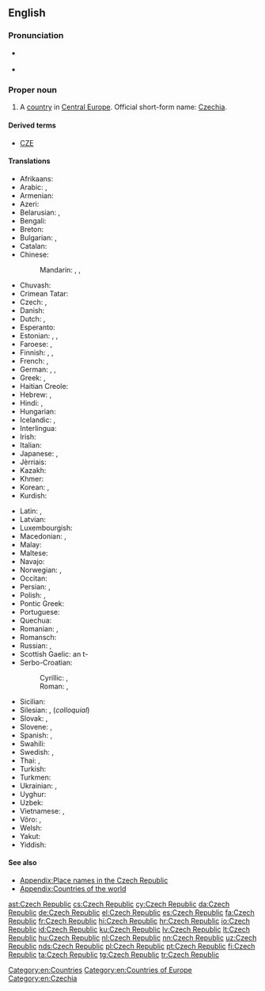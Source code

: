 ==English==

{{wikipedia}}

===Pronunciation===
* {{a|UK|US}} {{IPA|/ˈtʃɛk ɹ‌əˈpʌb.lɪk/|lang=en}}
* {{audio|en-us-Czech Republic.ogg|Audio (US)|lang=en}}

===Proper noun===
{{en-proper noun}}

# A [[country]] in [[Central Europe]]. Official short-form name: [[Czechia]].

====Derived terms====

* [[CZE]]

====Translations====
{{trans-top|country in Central Europe}}
* Afrikaans: {{t|af|Tsjeggiese Republiek}}
* Arabic: {{t|ar|جمهورية التشيك|f|tr=jumhuuriyyat al-tshik|sc=Arab}}, {{t|ar|التشيك|m|tr=al-tshik|sc=Arab}}
* Armenian: {{t|hy|Չեխիայի Հանրապետություն|tr=Čexiayi Hanrapetut'yun|sc=Armn}}
* Azeri: {{t|az|Çex Respublikası}}
* Belarusian: {{t|be|Чэшская рэспубліка|f|tr=Čéšskaja Respúblika|sc=Cyrl}}, {{t|be|Чэхія|f|tr=Čéxija|sc=Cyrl}}
* Bengali: {{t|bn|চেক প্রজাতন্ত্র|sc=Beng}}
* Breton: {{t|br|Republik Tchek}}
* Bulgarian: {{t|bg|Чешка република|f|tr=Čéška repúblika|sc=Cyrl}}, {{t+|bg|Чехия|f|tr=Čéxija|sc=Cyrl}}
* Catalan: {{t|ca|República Txeca|f}}
* Chinese:
*: Mandarin: {{t+|cmn|捷克共和國|sc=Hani}}, {{t|cmn|捷克共和国|tr=Jiékè Gònghéguó|sc=Hani}}, {{t+|cmn|捷克|tr=Jiékè|sc=Hani}}
* Chuvash: {{t|cv|Чех Республики|tr=Čeh Respubliki|sc=Cyrl}}
* Crimean Tatar: {{t|crh|Çeh Cumhuriyeti}}
* Czech: {{t+|cs|Česká republika|f}}, {{t+|cs|Česko|n}}
* Danish: {{t+|da|Tjekkiet}}
* Dutch: {{t+|nl|Tsjechische Republiek}}, {{t+|nl|Tsjechië|n}}
* Esperanto: {{t|eo|Ĉeĥio}}
* Estonian: {{t+|et|Tšehhi}}, {{t|et|Tšehhimaa}}, {{t|et|Tšehhi Vabariik}}
* Faroese: {{t|fo|Kekkia|f|n}}, {{qualifier|rarely}} {{t|fo|Kekska lýðveldið|n}}
* Finnish: {{t+|fi|Tšekin tasavalta}}, {{t+|fi|Tšekki}}, {{t|fi|Tšekinmaa}}
* French: {{t+|fr|République tchèque|f}}, {{t+|fr|Tchéquie|f}}
* German: {{t+|de|Tschechische Republik}}, {{t+|de|Tschechien|n}}, {{t+|de|Tschechei|f}}
* Greek: {{t|el|Δημοκρατία της Τσεχίας|f|tr=Dimokratía tis Tsechías|sc=Grek}}, {{t+|el|Τσεχία|f|tr=Tsechía|sc=Grek}}
* Haitian Creole: {{t|ht|Repiblik Tchekoslovaki}}
* Hebrew: {{t|he|הרפובליקה הצ׳כית|f|tr=ha'republiqa ha'chekhit|sc=Hebr}}, {{t|he|צ'כיה|f|tr=chekhia|sc=Hebr}}
* Hindi: {{t|hi|चेक रिपब्लिक|tr=cek ripablik|sc=Deva}}, {{t+|hi|चेक|tr=cek|sc=Deva}}
* Hungarian: {{t+|hu|Cseh Köztársaság}}
* Icelandic: {{t+|is|Tékkland|n}}, {{t|is|Tékkneska lýðveldið|n}}
* Interlingua: {{t|ia|Republica Chec}}
* Irish: {{t|ga|Poblacht na Seice|f}}
* Italian: {{t+|it|Repubblica Ceca|f}}
* Japanese: {{t+|ja|チェコ|tr=Cheko}}, {{t|ja|チェコ共和国|tr=ちぇこきょうわこく, Cheko-kyōwakoku}}
* Jèrriais: {{t|roa-jer|Républyique Tchèque|f}}
* Kazakh: {{t|kk|Чех Республикасы|tr=Čex Respublikası|sc=Cyrl}}
* Khmer: {{t|km|សាធារណរដ្ឋឆែក|tr=sar thea rak nak roath chaek|sc=Khmr}}
* Korean: {{t|ko|체코 공화국|tr=Cheko gong-hwaguk|sc=Hang}}, {{t+|ko|체코|tr=Cheko|sc=Hang}}
* Kurdish: {{t|ku|Komara Çêkiyayê}}
{{trans-mid}}
* Latin: {{t|la|Cechia|f}}, {{t|la|Respublica Cecha|f}}
* Latvian: {{t|lv|Čehijas Republika|f}}
* Luxembourgish: {{t+|lb|Tschechesch Republik}}
* Macedonian: {{t+|mk|Чешка|f|tr=Čéška|sc=Cyrl}}, {{t|mk|Чешка Република|f|tr=Čéška Repúblika|sc=Cyrl}}
* Malay: {{t|ms|Republik Czech}}
* Maltese: {{t|mt|Repubblika Ċeka|alt=ir-Repubblika Ċeka}}
* Navajo: {{t|nv|Chek bikéyah}}
* Norwegian: {{t+|no|Tsjekkia}}, {{t|no|Den tsjekkiske republikk}}
* Occitan: {{t+|oc|Republica Chèca|f}}
* Persian: {{t+|fa|جمهوری چک|tr=Jomhuri-ye Chek|sc=fa-Arab}}, {{t+|fa|چک|tr=Chek|sc=fa-Arab}}
* Polish: {{t+|pl|Republika Czeska|f}}, {{t+|pl|Czechy|p}}
* Pontic Greek: {{t|pnt|Δημοκρατίαν τη Τσεχίας}}
* Portuguese: {{t+|pt|República Tcheca}}
* Quechua: {{t|qu|Chiksuyu}}
* Romanian: {{t+|ro|Republica Cehă|f}}, {{t+|ro|Cehia|f}}
* Romansch: {{t|rm|Tschechia|f}}
* Russian: {{t|ru|Чешская Республика|f|tr=Čéšskaja Respúblika|sc=Cyrl}}, {{t+|ru|Чехия|f|tr=Čéxija|sc=Cyrl}}
* Scottish Gaelic: an t-{{t|gd|Seic|f}}
* Serbo-Croatian:
*: Cyrillic: {{t|sh|Чешка Република|f|sc=Cyrl}}, {{t|sh|Чешка|f|sc=Cyrl}}
*: Roman: {{t|sh|Češka Republika|f}}, {{t+|sh|Češka|f}}
* Sicilian: {{t|scn|Ripùbblica Ceca|f}}
* Silesian: {{t|szl|Czesko Republika|f}}, (''colloquial'') {{t|szl|Czechy|p}}
* Slovak: {{t|sk|Česká republika|f}}, {{t|sk|Česko|n}}
* Slovene: {{t|sl|Čéška Repúblika|f}}, {{t|sl|Čéška|f}}
* Spanish: {{t+|es|República Checa|f}}, {{t+|es|Chequia}}
* Swahili: {{t|sw|Jamhuri ya Ucheki}}
* Swedish: {{t+|sv|Tjeckien}}, {{t|sv|Republiken Tjeckien}}
* Thai: {{t+|th|สาธารณรัฐเช็ก|tr=săa-taa-rá-ná-rát chék|sc=Thai}}, {{t+|th|เช็ก|tr=chék|sc=Thai}}
* Turkish: {{t+|tr|Çek Cumhuriyeti}}
* Turkmen: {{t|tk|Çeh Republikasy}}
* Ukrainian: {{t|uk|Чеська Республіка|f|tr=Čés'ka Respúblika|sc=Cyrl}}, {{t+|uk|Чехія|f|tr=Čéxija|sc=Cyrl}}
* Uyghur: {{t|ug|چېخ جۇمھۇرىيەتى|sc=ug-Arab}}
* Uzbek: {{t|uz|Chex Respublikasi}}
* Vietnamese: {{t|vi|Cộng hòa Séc}}, {{t|vi|Séc}}
* Võro: {{t|vro|Tsehhi}}, {{t|vro|Tsehhi Vabariik'}}
* Welsh: {{t|cy|Y Weriniaeth Tsiec}}
* Yakut: {{t|sah|Чех Республиката|tr=Čex Respublikata|sc=Cyrl}}
* Yiddish: {{t|yi|טשעכישע רעפּובליק|tr=tshekhishe republik}}
{{trans-bottom}}

====See also====
* [[Appendix:Place names in the Czech Republic]]
* [[Appendix:Countries of the world]]

[[Category:en:Countries]]
[[Category:en:Countries of Europe]]
[[Category:en:Czechia]]

[[ast:Czech Republic]]
[[cs:Czech Republic]]
[[cy:Czech Republic]]
[[da:Czech Republic]]
[[de:Czech Republic]]
[[el:Czech Republic]]
[[es:Czech Republic]]
[[fa:Czech Republic]]
[[fr:Czech Republic]]
[[hi:Czech Republic]]
[[hr:Czech Republic]]
[[io:Czech Republic]]
[[id:Czech Republic]]
[[ku:Czech Republic]]
[[lv:Czech Republic]]
[[lt:Czech Republic]]
[[hu:Czech Republic]]
[[nl:Czech Republic]]
[[nn:Czech Republic]]
[[uz:Czech Republic]]
[[nds:Czech Republic]]
[[pl:Czech Republic]]
[[pt:Czech Republic]]
[[fi:Czech Republic]]
[[ta:Czech Republic]]
[[tg:Czech Republic]]
[[tr:Czech Republic]]